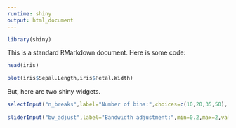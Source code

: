 ```yaml
---
runtime: shiny
output: html_document
---
```


```r
library(shiny)
```


This is a standard RMarkdown document. Here is some code:

```r
head(iris)
```

```r
plot(iris$Sepal.Length,iris$Petal.Width)
```

But, here are two shiny widgets.

```r
selectInput("n_breaks",label="Number of bins:",choices=c(10,20,35,50), selected=20)
  
sliderInput("bw_adjust",label="Bandwidth adjustment:",min=0.2,max=2,value=1,step=0.2)
```


